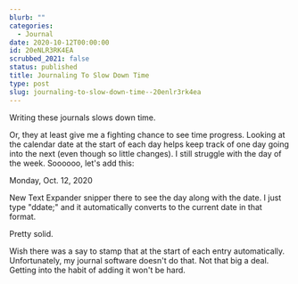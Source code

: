 ```yaml
---
blurb: ""
categories:
  - Journal
date: 2020-10-12T00:00:00
id: 20eNLR3RK4EA
scrubbed_2021: false
status: published
title: Journaling To Slow Down Time
type: post
slug: journaling-to-slow-down-time--20enlr3rk4ea
---
```


Writing these journals slows down time. 

Or, they at least give me a fighting chance to see time progress. Looking at the calendar date at the start of each day helps keep track of one day going into the next (even though so little changes). I still struggle with the day of the week. Soooooo, let's add this:

Monday, Oct. 12, 2020

New Text Expander snipper there to see the day along with the date. I just type "ddate;" and it automatically converts to the current date in that format. 

Pretty solid. 

Wish there was a say to stamp that at the start of each entry automatically. Unfortunately, my journal software doesn't do that. Not that big a deal. Getting into the habit of adding it won't be hard.